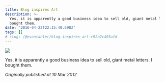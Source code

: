 ```yaml
---
title: Blog inspires Art
description: >-
  Yes, it is apparently a good business idea to sell old, giant metal letters. I
  bought them.
date: "2016-04-22T22:15:40.698Z"
tags: []
# slug: /@evantahler/blog-inspires-art-c92a2c403afd
---
```


![](/images/medium-export/1__l3wsQwfl34dKLh5m5veOZA.jpeg)

Yes, it is apparently a good business idea to sell old, giant metal letters. I bought them.

_Originally published at 10 Mar 2012_
